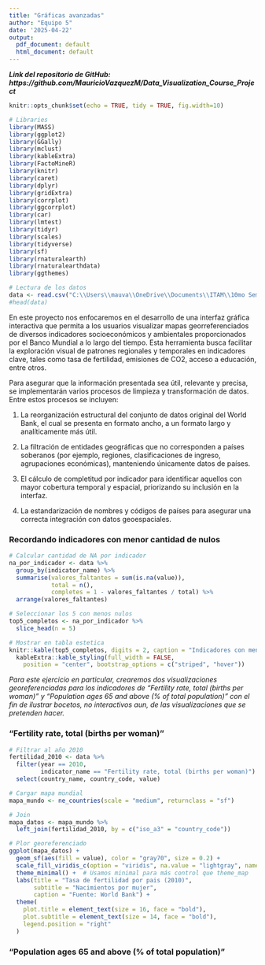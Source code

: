 ```yaml
---
title: "Gráficas avanzadas"
author: "Equipo 5"
date: '2025-04-22'
output:
  pdf_document: default
  html_document: default
---
```


***Link del repositorio de GitHub: https://github.com/MauricioVazquezM/Data_Visualization_Course_Project***

```r
knitr::opts_chunk$set(echo = TRUE, tidy = TRUE, fig.width=10)

# Libraries
library(MASS)  
library(ggplot2)
library(GGally)
library(mclust)
library(kableExtra)
library(FactoMineR)
library(knitr)
library(caret)
library(dplyr)
library(gridExtra)
library(corrplot)
library(ggcorrplot)
library(car)
library(lmtest)
library(tidyr)
library(scales)
library(tidyverse)
library(sf)
library(rnaturalearth)
library(rnaturalearthdata)
library(ggthemes)
```

```r
# Lectura de los datos
data <- read.csv("C:\\Users\\mauva\\OneDrive\\Documents\\ITAM\\10mo Semestre\\VISUALIZACION DE LA INFORMACION\\CODIGO\\PROJECT REPOSITORY\\Data_Visualization_Course_Project\\DATA\\ESGData_transformed.csv")
#head(data)
```

En este proyecto nos enfocaremos en el desarrollo de una interfaz gráfica interactiva que permita a los usuarios visualizar mapas georreferenciados de diversos indicadores socioeconómicos y ambientales proporcionados por el Banco Mundial a lo largo del tiempo. Esta herramienta busca facilitar la exploración visual de patrones regionales y temporales en indicadores clave, tales como tasa de fertilidad, emisiones de CO2, acceso a educación, entre otros.

Para asegurar que la información presentada sea útil, relevante y precisa, se implementarán varios procesos de limpieza y transformación de datos. Entre estos procesos se incluyen:

1. La reorganización estructural del conjunto de datos original del World Bank, el cual se presenta en formato ancho, a un formato largo y analíticamente más útil.

2. La filtración de entidades geográficas que no corresponden a países soberanos (por ejemplo, regiones, clasificaciones de ingreso, agrupaciones económicas), manteniendo únicamente datos de países.

3. El cálculo de completitud por indicador para identificar aquellos con mayor cobertura temporal y espacial, priorizando su inclusión en la interfaz.

4. La estandarización de nombres y códigos de países para asegurar una correcta integración con datos geoespaciales.

### Recordando indicadores con menor cantidad de nulos

```r
# Calcular cantidad de NA por indicador
na_por_indicador <- data %>%
  group_by(indicator_name) %>%
  summarise(valores_faltantes = sum(is.na(value)),
            total = n(),
            completes = 1 - valores_faltantes / total) %>%
  arrange(valores_faltantes)

# Seleccionar los 5 con menos nulos
top5_completos <- na_por_indicador %>%
  slice_head(n = 5)

# Mostrar en tabla estetica
knitr::kable(top5_completos, digits = 2, caption = "Indicadores con menor cantidad de nulos") %>%
  kableExtra::kable_styling(full_width = FALSE,
    position = "center", bootstrap_options = c("striped", "hover"))
```
_Para este ejercicio en particular, crearemos dos visualizaciones georeferenciadas para los indicadores de "Fertility rate, total (births per woman)" y "Population ages 65 and above (% of total population)" con el fin de ilustrar bocetos, no interactivos aun, de las visualizaciones que se pretenden hacer._

### "Fertility rate, total (births per woman)"

```r
# Filtrar al año 2010
fertilidad_2010 <- data %>%
  filter(year == 2010,
         indicator_name == "Fertility rate, total (births per woman)") %>%
  select(country_name, country_code, value)

# Cargar mapa mundial
mapa_mundo <- ne_countries(scale = "medium", returnclass = "sf")

# Join
mapa_datos <- mapa_mundo %>%
  left_join(fertilidad_2010, by = c("iso_a3" = "country_code"))

# Plor georeferenciado
ggplot(mapa_datos) +
  geom_sf(aes(fill = value), color = "gray70", size = 0.2) +
  scale_fill_viridis_c(option = "viridis", na.value = "lightgray", name = "Tasa de fertilidad") +
  theme_minimal() +  # Usamos minimal para más control que theme_map
  labs(title = "Tasa de fertilidad por pais (2010)",
       subtitle = "Nacimientos por mujer",
       caption = "Fuente: World Bank") +
  theme(
    plot.title = element_text(size = 16, face = "bold"),
    plot.subtitle = element_text(size = 14, face = "bold"),
    legend.position = "right"
  )
```

###  "Population ages 65 and above (% of total population)"

```r

```
